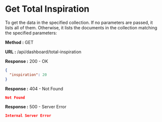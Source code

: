 
# Get Total Inspiration

To get the data in the specified collection. If no parameters are passed, it lists all of them.
Otherwise, it lists the documents in the collection matching the specified parameters:

**Method :** <Badge variant="success">GET</Badge>

**URL :** <Badge variant="dark">/api/dashboard/total-inspiration</Badge>

**Response :** <BadgeOutline variant="success">200 - OK</BadgeOutline>

```json
{
  "inspiration": 20
}
```

**Response :** <BadgeOutline variant="warning">404 - Not Found</BadgeOutline>

```json
Not Found
```

**Response :** <BadgeOutline variant="danger">500 - Server Error</BadgeOutline>

```json
Internal Server Error
```
